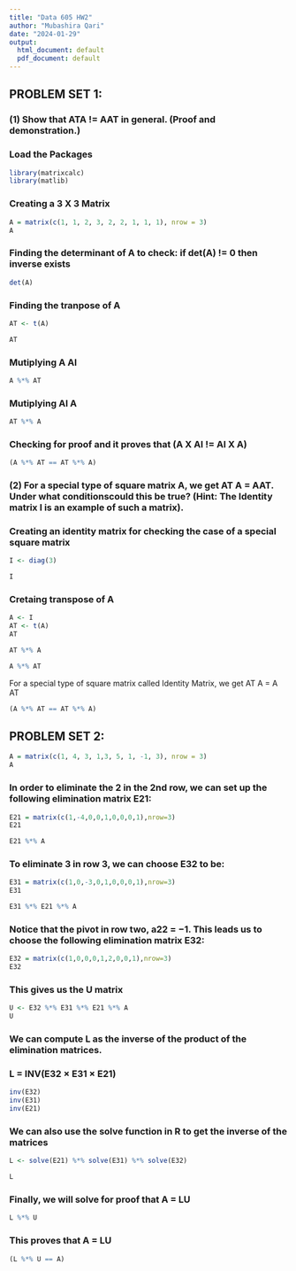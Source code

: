 ```yaml
---
title: "Data 605 HW2"
author: "Mubashira Qari"
date: "2024-01-29"
output:
  html_document: default
  pdf_document: default
---
```


## PROBLEM SET 1:

### (1) Show that ATA != AAT in general. (Proof and demonstration.)

### Load the Packages

```r
library(matrixcalc)
library(matlib)

```
### Creating a 3 X 3 Matrix

```r
A = matrix(c(1, 1, 2, 3, 2, 2, 1, 1, 1), nrow = 3)
A
```

### Finding the determinant of A to check: if det(A) != 0 then inverse exists

```r

det(A)

```
### Finding the tranpose of A

```r
AT <- t(A)

AT

```
### Mutiplying A AI

```r
A %*% AT
```
### Mutiplying AI A

```r

AT %*% A

```
### Checking for proof and it proves that (A X AI != AI X A)

```r
(A %*% AT == AT %*% A)

```
### (2) For a special type of square matrix A, we get AT A = AAT. Under what conditionscould this be true? (Hint: The Identity matrix I is an example of such a matrix).


### Creating an identity matrix for checking the case of a special square matrix

```r
I <- diag(3)

I
```
### Cretaing transpose of A

```r
A <- I
AT <- t(A)
AT
```


```r
AT %*% A 

```


```r
A %*% AT

```
For a special type of square matrix called Identity Matrix, we get AT A = A AT

```r

(A %*% AT == AT %*% A)

```

## PROBLEM SET 2:

```r
A = matrix(c(1, 4, 3, 1,3, 5, 1, -1, 3), nrow = 3)
A

```
### In order to eliminate the 2 in the 2nd row, we can set up the following elimination matrix E21:

```r
E21 = matrix(c(1,-4,0,0,1,0,0,0,1),nrow=3)
E21
```


```r

E21 %*% A


```
### To eliminate 3 in row 3, we can choose E32 to be:


```r
E31 = matrix(c(1,0,-3,0,1,0,0,0,1),nrow=3)
E31
```


```r

E31 %*% E21 %*% A


```
### Notice that the pivot in row two, a22 = −1. This leads us to choose the following elimination matrix E32:

```r
E32 = matrix(c(1,0,0,0,1,2,0,0,1),nrow=3)
E32
```
### This gives us the U matrix

```r
U <- E32 %*% E31 %*% E21 %*% A
U
```
### We can compute L as the inverse of the product of the elimination matrices.

### L = INV(E32 × E31 × E21)  

```r

inv(E32)
inv(E31)
inv(E21)
```
### We can also use the solve function in R to get the inverse of the matrices

```r
L <- solve(E21) %*% solve(E31) %*% solve(E32)

L
```
### Finally, we will solve for proof that A = LU

```r
L %*% U
```
### This proves that A = LU

```r
(L %*% U == A)

```




